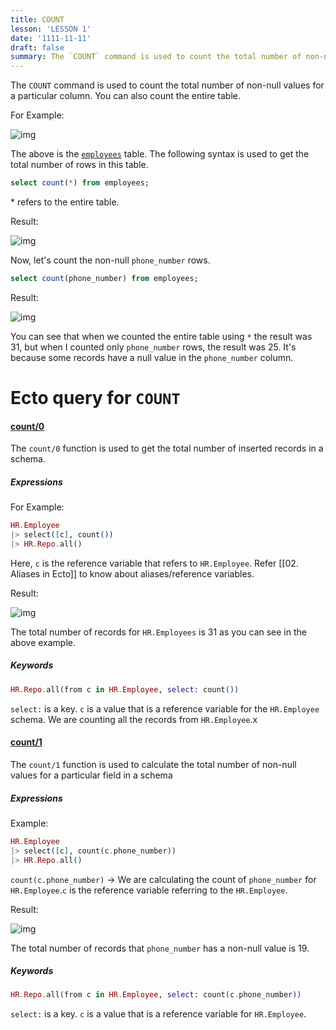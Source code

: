 ```yaml
---
title: COUNT
lesson: 'LESSON 1'
date: '1111-11-11'
draft: false
summary: The `COUNT` command is used to count the total number of non-null values for a particular  column. You can also count the entire table.
---
```


The `COUNT` command is used to count the total number of non-null values for a particular  column. You can also count the entire table.

For Example:

![img](/static/images/Pastedimage20231116133453.png)

The above is the [`employees`](01.%20Introduction)  table. The following syntax is used to get the total number of rows in this table.

``` SQL
select count(*) from employees;
```

\*  refers to the entire table.

Result:

![img](/static/images/Pastedimage20231116133523.png)

Now, let's count the non-null `phone_number` rows.

``` SQL
select count(phone_number) from employees;
```

Result:

![img](/static/images/Pastedimage20231116133548.png)

You can see that when we counted the entire table using `*` the result was 31, but when I counted only `phone_number` rows, the result was 25.  It's because some records have a null value in the `phone_number` column. 

# Ecto query for `COUNT`

#### [count/0](https://hexdocs.pm/ecto/Ecto.Query.API.html#count/0)

The `count/0` function is used to get the total number of inserted records in a schema. 

##### Expressions

For Example:

``` Elixir
HR.Employee 
|> select([c], count()) 
|> HR.Repo.all()
```

Here, `c` is the reference variable that refers to `HR.Employee`. Refer [[02. Aliases in Ecto]] to know about aliases/reference variables.

Result:

![img](/static/images/Pastedimage20231116133750.png)

The total number of records for `HR.Employees` is 31 as you can see in the above example.

##### Keywords

``` Elixir
HR.Repo.all(from c in HR.Employee, select: count())  
```

`select:` is a key. `c` is a value that is a reference variable for the `HR.Employee` schema. We are counting all the records from `HR.Employee`.x 
#### [count/1](https://hexdocs.pm/ecto/Ecto.Query.API.html#count/1)

The `count/1` function is used to calculate the total number of non-null values for a particular field in a schema

##### Expressions

Example:

``` Elixir
HR.Employee 
|> select([c], count(c.phone_number)) 
|> HR.Repo.all()
```

`count(c.phone_number)` ->  We are calculating the count of `phone_number` for `HR.Employee`.`c` is the reference variable referring to the `HR.Employee`. 

Result:

![img](/static/images/Pastedimage20231116134048.png)

The total number of records that `phone_number` has a non-null value is 19.

##### Keywords

``` Elixir
HR.Repo.all(from c in HR.Employee, select: count(c.phone_number))
```

`select:` is a key. `c` is a value that is a reference variable for `HR.Employee`. 